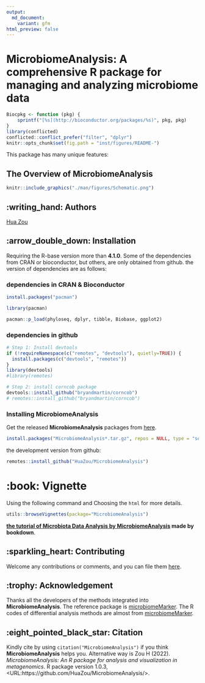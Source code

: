 ```yaml
---
output: 
  md_document:
    variant: gfm
html_preview: false
---
```


<!-- README.md is generated from README.Rmd. Please edit that file -->

# MicrobiomeAnalysis: A comprehensive R package for managing and analyzing microbiome data 

```r
Biocpkg <- function (pkg) {
    sprintf("[%s](http://bioconductor.org/packages/%s)", pkg, pkg)
}
library(conflicted)
conflicted::conflict_prefer("filter", "dplyr")
knitr::opts_chunk$set(fig.path = "inst/figures/README-")
```

This package has many unique features:

## The Overview of **MicrobiomeAnalysis**

```r
knitr::include_graphics("./man/figures/Schematic.png")
```

## :writing_hand: Authors

[Hua Zou](mailto:zouhua1@outlook.com)


## :arrow_double_down: Installation

Requiring the R-base version more than **4.1.0**. Some of the dependencies from CRAN or bioconductor, but others, are only obtained from github. the version of dependencies are as follows:

### dependencies in CRAN & Bioconductor
```R
install.packages("pacman")

library(pacman)

pacman::p_load(phyloseq, dplyr, tibble, Biobase, ggplot2)
```

### dependencies in github
```R
# Step 1: Install devtools
if (!requireNamespace(c("remotes", "devtools"), quietly=TRUE)) {
  install.packages(c("devtools", "remotes"))
}
library(devtools)
#library(remotes)

# Step 2: install corncob package
devtools::install_github("bryandmartin/corncob")
# remotes::install_github("bryandmartin/corncob")
```

### Installing MicrobiomeAnalysis

Get the released **MicrobiomeAnalysis** packages from [here](https://github.com/HuaZou/MicrobiomeAnalysis/releases).

```r
install.packages("MicrobiomeAnalysis*.tar.gz", repos = NULL, type = "source")
```

the development version from github:

```r
remotes::install_github("HuaZou/MicrobiomeAnalysis")
```

# :book: Vignette

Using the following command and Choosing the `html` for more details.

```R
utils::browseVignettes(package="MicrobiomeAnalysis")
```

**[the tutorial of Microbiota Data Analysis by MicrobiomeAnalysis](https://zouhua.top/MicrobiomeAnalysis_book/) made by bookdown**.

## :sparkling_heart: Contributing

Welcome any contributions or comments, and you can file them [here](https://github.com/HuaZou/MicrobiomeAnalysis/issues).

## :trophy: Acknowledgement

Thanks all the developers of the methods integrated into **MicrobiomeAnalysis**.  The reference package is [microbiomeMarker](https://github.com/yiluheihei/microbiomeMarker). The R codes of differential analysis methods are almost from [microbiomeMarker](https://github.com/yiluheihei/microbiomeMarker).

## :eight_pointed_black_star: Citation 

Kindly cite by using `citation("MicrobiomeAnalysis")` if you think **MicrobiomeAnalysis** helps you. Alternative way is Zou H (2022). _MicrobiomeAnalysis: An R package for analysis and visualization in metagenomics_. R package version 1.0.3, <URL:https://github.com/HuaZou/MicrobiomeAnalysis/>.

